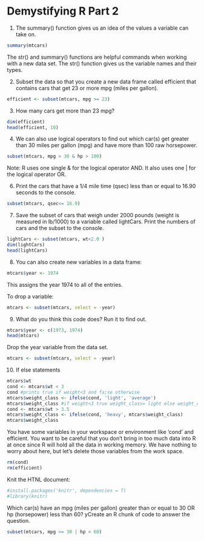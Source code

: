 Demystifying R Part 2
========================================================

1. The summary() function gives us an idea of the values a variable can take on.
```r
summary(mtcars)
```

The str() and summary() functions are helpful commands when working with a new data set.
The str() function gives us the variable names and their types.


2. 
Subset the data so that you create a new data frame called efficient that contains
cars that get 23 or more mpg (miles per gallon). 
```r
efficient <- subset(mtcars, mpg >= 23)
```

3. How many cars get more than 23 mpg?
```r
dim(efficient)
head(efficient, 10)
```

4. We can also use logical operators to find out which car(s) get greater
than 30 miles per gallon (mpg) and have more than 100 raw horsepower.
```r
subset(mtcars, mpg > 30 & hp > 100)
```

Note: R uses one single & for the logical operator AND. It also uses one | for the logical operator OR.

6. Print the cars that have a 1/4 mile time (qsec) less than or equal to
16.90 seconds to the console.
```r
subset(mtcars, qsec<= 16.9)
```

7. Save the subset of cars that weigh under 2000 pounds (weight is measured in lb/1000)
to a variable called lightCars. Print the numbers of cars and the subset to the console.
```r
lightCars <- subset(mtcars, wt<2.0 )
dim(lightCars)
head(lightCars)
```

8. You can also create new variables in a data frame:
```r
mtcars$year <- 1974
```
This assigns the year 1974 to all of the entries.

To drop a variable:
```r
mtcars <- subset(mtcars, select = -year)
```


9. What do you think this code does? Run it to find out.
```r
mtcars$year <- c(1973, 1974)
head(mtcars)
```


Drop the year variable from the data set.
```r
mtcars <- subset(mtcars, select = -year)
```


10. If else statements
```r
mtcars$wt
cond <- mtcars$wt < 3
cond #prints true if weight<3 and fa;se otherwise
mtcars$weight_class <- ifelse(cond, 'light', 'average')
mtcars$weight_class #if weight<3 true weight_class= light else weight_class=average
cond <- mtcars$wt > 3.5
mtcars$weight_class <- ifelse(cond, 'heavy', mtcars$weight_class)
mtcars$weight_class
```

You have some variables in your workspace or environment like 'cond' and
efficient. You want to be careful that you don't bring in too much data
into R at once since R will hold all the data in working memory. We have
nothing to worry about here, but let's delete those variables from the
work space.

```r
rm(cond)
rm(efficient)
```

Knit the HTNL document:
```r
#install.packages('knitr', dependencies = T)
#library(knitr)
```

Which car(s) have an mpg (miles per gallon) greater than or equal to 30
OR hp (horsepower) less than 60? yCreate an R chunk of code to answer the question.
```r
subset(mtcars, mpg >= 30 | hp < 60)
```

